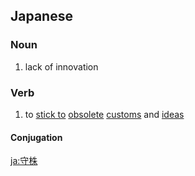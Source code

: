 {{see|守株待兔}}
==Japanese==
{{ja-kanjitab|しゅ|しゅ|yomi=o}}

===Noun===
{{ja-noun|しゅしゅ}}

# lack of innovation

===Verb===
{{ja-verb-suru|しゅしゅ}}

# to [[stick to]] [[obsolete]] [[customs]] and [[ideas]]

====Conjugation====
{{ja-suru|しゅしゅ}}

[[ja:守株]]